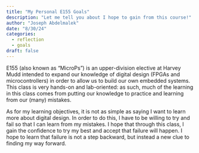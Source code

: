 ```yaml
---
title: "My Personal E155 Goals"
description: "Let me tell you about I hope to gain from this course!"
author: "Joseph Abdelmalek"
date: "8/30/24"
categories:
  - reflection
  - goals
draft: false
---
```


E155 (also known as "MicroPs") is an upper-division elective at Harvey Mudd intended to expand our knowledge of digital design (FPGAs and microcontrollers) in order to allow us to build our own embedded systems. This class is very hands-on and lab-oriented: as such, much of the learning in this class comes from putting our knowledge to practice and learning from our (many) mistakes. 

As for my learning objectives, it is not as simple as saying I want to learn more about digital design. In order to do this, I have to be willing to try and fail so that I can learn from my mistakes. I hope that through this class, I gain the confidence to try my best and accept that failure will happen. I hope to learn that failure is not a step backward, but instead a new clue to finding my way forward.